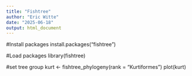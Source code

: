 ```yaml
---
title: "Fishtree"
author: "Eric Witte"
date: "2025-06-18"
output: html_document
---
```


#Install packages
install.packages("fishtree")

#Load packages
library(fishtree)

#set tree group
kurt <- fishtree_phylogeny(rank = "Kurtiformes")
plot(kurt)
